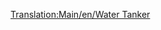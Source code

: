 [[Translation:Main/en/Water Tanker]]{{Template:Trains_Carriages_new
|Picture=[[File:en/Watertanker.png]]
|NormalCost=£1,166 ($2,332)
|NormalWeight=25 / 50 t
|NormalCapacity=25,000 litres of water
|MonoCost="
|MonoWeight=25 / 55 t
|MonoCapacity=30,000 litres of water
|MagCost="
|MagWeight=25 / 57 t
|MagCapacity=32,000 litres of water
|Description=Water tankers carry liquid water into [[Main/en/Towns|town]]s which have a [[Main/en/Water Tower|water tower]]. This wagon is only available in the [[Main/en/Climates#Sub-tropical|Sub-Tropical]] climate.
}}